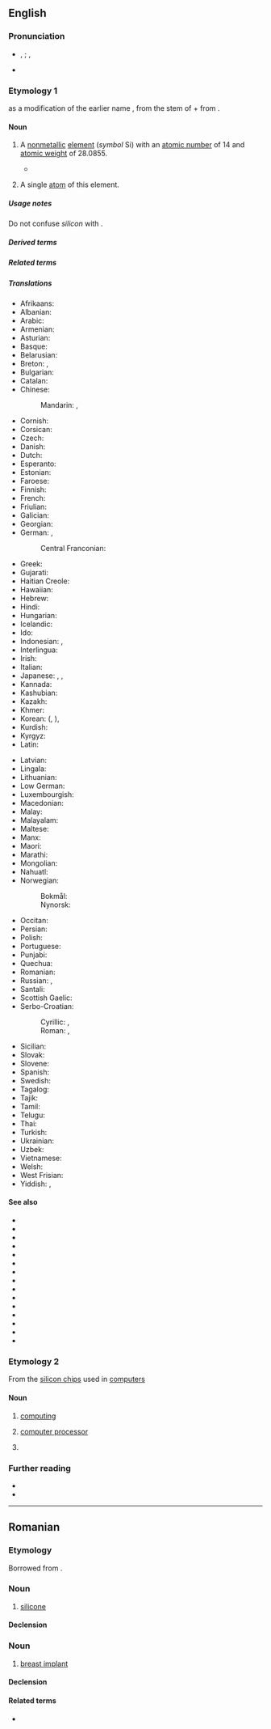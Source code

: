 {{also|Silicon|silicón}}
==English==
{{elements|en|Si|aluminium|Al|phosphorus|P}}
{{wikipedia}}

===Pronunciation===
* {{enPR|sĭl'ĭkən}}, {{IPA|en|/ˈsɪlɪkən/}}; {{enPR|sĭl'ĭkŏn}}, {{IPA|en|/ˈsɪləkɑn/}}
* {{audio|en|En-us-silicon.ogg|Audio (US)}}

===Etymology 1===
{{coin|en|Thomas Thomson|w=Thomas Thomson (chemist)|nat=Scottish|occ=chemist|nobycat=1}} as a modification of the earlier name {{m|en|silicium}}, from the stem of {{der|en|la|silex||flint, silica}} + {{m|en|-on}} from {{m|en|carbon}}.

====Noun====
{{en-noun|-|s}}

# {{senseid|en|Q670}}{{lb|en|chemistry|uncountable}} A [[nonmetallic]] [[element]] (''symbol'' Si) with an [[atomic number]] of 14 and [[atomic weight]] of 28.0855.
#* {{quote-book|en|author=James W[alter] Mayer|author2=Lennart Eriksson|author3=John A[rthur] Davies|chapter=General Features of Ion Implantation|title=Ion Implantation in Semiconductors: Silicon and Germanium|location=New York, N.Y.|publisher={{w|Academic Press}}|year=1970|page=5|oclc=912401876|passage=The isolated disordered regions and the amorphous layer have widely different anneal behavior. In the case of germanium and '''silicon''', the isolated disordered regions anneal at moderate temperatures of approximately 200° and 300° C, respectively. The amorphous layers also anneal in a characteristic fashion, but at appreciably higher temperatures, i.e., at approximately 600° C in '''silicon''' and 400° C in germanium.}}
#: {{syn|en|silicium|q1=obsolete|silicum|q2=obsolete}}
# {{lb|en|chemistry|countable}} A single [[atom]] of this element.

=====Usage notes=====
Do not confuse ''silicon'' with {{m|en|silicone}}.

=====Derived terms=====
{{col4|en|Cwm Silicon
|ekasilicon
|ferrosilicon
|float-zone silicon
|lithium-drifted silicon detector
|polysilicon
|silico-
|silicon-28
|silicon-29
|silicon-30
|silicon alkoxide
|Silicon Alley
|silicon-based
|silicon carbide
|silicon chip
|silicon controlled rectifier
|silicon dioxide
|silicon ester
|Silicon Fen
|Silicon Forest
|silicon germanide
|silicon germanium
|Silicon Glen
|Silicon Hills
|silicon hydride
|silicon iron
|[[siliconise]], [[siliconize]]
|silicon oxide
|silicon photonics
|Silicon Prairie
|Silicon Sentier
|silicon steel
|silicon tetrachloride
|silicon tetrafluoride
|Silicon Valley
|Silicon Wadi
|silicon wafer
|strained silicon}}

=====Related terms=====
{{col4|en|silane
|silex
|silica
|silicate
|silice
|[[siliceous]], [[silicious]]
|silici-
|silicic
|siliciferous
|silicified
|silicify
|[[silicisation]], [[silicization]]
|silico-
|silicone
|silicosis
|silicotic}}

=====Translations=====
{{trans-top|id=Q670|non-metallic element}}
* Afrikaans: {{t+|af|silikon}}
* Albanian: {{t|sq|silicium|?}}
* Arabic: {{t|ar|سِلِيكُون|m|tr=silikōn}}
* Armenian: {{t+|hy|սիլիցիում}}
* Asturian: {{t+|ast|siliciu|m}}
* Basque: {{t|eu|silizioa}}
* Belarusian: {{t|be|крэ́мній|m}}
* Breton: {{t|br|silisiom|m}}, {{t|br|silikiom|m}}
* Bulgarian: {{t|bg|сили́ций|m}}
* Catalan: {{t+|ca|silici|m}}
* Chinese:
*: Mandarin: {{t+|cmn|硅|tr=guī}} {{qualifier|Mainland}}, {{t+|cmn|矽|tr=xī}} {{qualifier|Taiwan|Hong Kong}}
* Cornish: {{t|kw|silikon|m}}
* Corsican: {{t|co|siliciu|?}}
* Czech: {{t+|cs|křemík|m}}
* Danish: {{t+|da|silicium|n}}
* Dutch: {{t+|nl|silicium|n}}
* Esperanto: {{t+|eo|silicio}}
* Estonian: {{t+|et|räni}}
* Faroese: {{t|fo|silisium|n}}
* Finnish: {{t+|fi|pii}}
* French: {{t+|fr|silicium|m}}
* Friulian: {{t|fur|silici|?}}
* Galician: {{t+|gl|silicio|m}}
* Georgian: {{t|ka|სილიციუმი}}
* German: {{t+|de|Silizium|n}}, {{t+|de|Silicium|n}} {{q|professional jargon}}
*: Central Franconian: {{t|gmw-cfr|Silizium}}
* Greek: {{t+|el|πυρίτιο|n}}
* Gujarati: {{t|gu|સિલિકોન|?}}
* Haitian Creole: {{t|ht|silisyòm}}
* Hawaiian: {{t|haw|silikone}}
* Hebrew: {{t+|he|צורן|?|tr=tsoran}}
* Hindi: {{t|hi|सैकता|?}}
* Hungarian: {{t+|hu|szilícium}}
* Icelandic: {{t+|is|kísill|?}}
* Ido: {{t+|io|siliko}}
* Indonesian: {{t+|id|silikon}}, {{t+|id|zat pasir}}
* Interlingua: {{t|ia|silicium}}
* Irish: {{t+|ga|sileacan|m}}
* Italian: {{t+|it|silicio|m}}
* Japanese: {{t+|ja|ケイ素|tr=keiso}}, {{t+|ja|珪素|tr=keiso}}, {{t+|ja|シリコン|tr=shirikon}}
* Kannada: {{t|kn|ಸಿಲಿಕಾನ್}}
* Kashubian: {{t|csb|krzém}}
* Kazakh: {{t+|kk|кремний}}
* Khmer: {{t|km|ស៊ីលីស្យូម}}
* Korean: {{t+|ko|규소}} ({{t+|ko|硅素}}, {{t|ko|珪素}}), {{t|ko|실리콘}}
* Kurdish: {{t+|ku|sîlîsyûm}}
* Kyrgyz: {{t|ky|кремний}}
* Latin: {{t+|la|silicium|n}}
{{trans-mid}}
* Latvian: {{t|lv|silīcijs|?}}
* Lingala: {{t|ln|siliki|c9a|c10a}}
* Lithuanian: {{t+|lt|silicis|?}}
* Low German: {{t|nds|silizium|?}}
* Luxembourgish: {{t|lb|Silizium|?}}
* Macedonian: {{t|mk|силициум|m}}
* Malay: {{t|ms|silikon}}
* Malayalam: {{t|ml|സിലിക്കണ്‍}}
* Maltese: {{t|mt|silikon}}
* Manx: {{t|gv|silicoin|m}}
* Maori: {{t|mi|takawai}}
* Marathi: {{t|mr|सिलिकॉन|?}}
* Mongolian: {{t+|mn|цахиур}}
* Nahuatl: {{t|nah|tecpatli}}
* Norwegian:
*: Bokmål: {{t+|nb|silisium|n}}
*: Nynorsk: {{t+|nn|silisium|n}}
* Occitan: {{t+|oc|silici|m}}
* Persian: {{t|fa|سیلیسیم|tr=silisyom}}
* Polish: {{t+|pl|krzem|m}}
* Portuguese: {{t+|pt|silício|m}}
* Punjabi: {{t|pa|ਸਿਲੀਕੋਨ|?}}
* Quechua: {{t|qu|ullayayaq}}
* Romanian: {{t+|ro|siliciu|n}}
* Russian: {{t+|ru|кре́мний|m}}, {{t+|ru|сили́ций|m}}
* Santali: {{t|sat|ᱥᱤᱞᱤᱠᱟᱱ}}
* Scottish Gaelic: {{t|gd|sileacon|m}}
* Serbo-Croatian:
*: Cyrillic: {{t|sh|силицијум|m}}, {{t|sh|сѝлӣцӣј|m}}
*: Roman: {{t|sh|silicijum|m}}, {{t+|sh|sìlīcīj|m}}
* Sicilian: {{t+|scn|siliciu|?}}
* Slovak: {{t+|sk|kremík|m}}
* Slovene: {{t+|sl|silicij|m}}
* Spanish: {{t+|es|silicio|m}}
* Swedish: {{t+|sv|kisel|n}}
* Tagalog: {{t|tl|silisyo}}
* Tajik: {{t|tg|силитсий}}
* Tamil: {{t+|ta|சிலிக்கான்}}
* Telugu: {{t+|te|సిలికాన్}}
* Thai: {{t+|th|ซิลิคอน}}
* Turkish: {{t+|tr|silisyum}}
* Ukrainian: {{t|uk|кре́мній|m}}
* Uzbek: {{t+|uz|kremniy}}
* Vietnamese: {{t+|vi|silic}}
* Welsh: {{t+|cy|silicon|m}}
* West Frisian: {{t|fy|silisium|?}}
* Yiddish: {{t|yi|סיליציום|m}}, {{t|yi|סיליקאָן|m}}
{{trans-bottom}}

====See also====
* {{l|en|agate}}
* {{l|en|amethyst}}
* {{l|en|asbestos}}
* {{l|en|clay}}
* {{l|en|feldspar}}
* {{l|en|flint}}
* {{l|en|glass}}
* {{l|en|granite}}
* {{l|en|hornblende}}
* {{l|en|jasper}}
* {{l|en|mica}}
* {{l|en|opal}}
* {{l|en|quartz}}
* {{l|en|rock crystal}}
* {{l|en|sand}}

===Etymology 2===
From the [[silicon chip]]s used in [[computer]]s

====Noun====
{{en-noun|-}}

# {{lb|en|slang}} [[computing]]
# {{lb|en|slang}} [[computer processor]]
# {{abbreviation of|en|silicon chip}}

===Further reading===
* {{R:WebMineral}}
* {{R:mindat}}

----

==Romanian==

===Etymology===
Borrowed from {{bor|ro|fr|silicone}}.

===Noun===
{{ro-noun|m|i}}

# {{lb|ro|chemistry}} [[silicone]]

====Declension====
{{ro-noun-m}}

===Noun===
{{ro-noun|n|silicoane}}

# {{lb|ro|informal|chiefly|in the plural}} [[breast implant]]

====Declension====
{{ro-noun-n|pl=silicoane}}

====Related terms====
* {{l|ro|siliciu}}